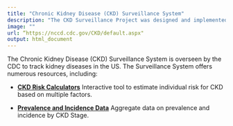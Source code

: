 ```yaml
---
title: "Chronic Kidney Disease (CKD) Surveillance System"
description: "The CKD Surveillance Project was designed and implemented to document the burden of CKD and its risk factors in the U.S. population over time, and track the progress of our efforts to prevent, detect, and manage CKD and its complications."
image: ""
url: “https://nccd.cdc.gov/CKD/default.aspx"
output: html_document
---
```


The Chronic Kidney Disease (CKD) Surveillance System is overseen by the CDC
to track kidney diseases in the US. The Surveillance System offers numerous 
resources, including:

* **[CKD Risk Calculators](https://nccd.cdc.gov/CKD/Calculators.aspx)** Interactive
tool to estimate individual risk for CKD based on multiple factors.

* **[Prevalence and Incidence Data](https://nccd.cdc.gov/CKD/detail.aspx?Qnum=Q8#refreshPosition)** Aggregate
data on prevalence and incidence by CKD Stage.
